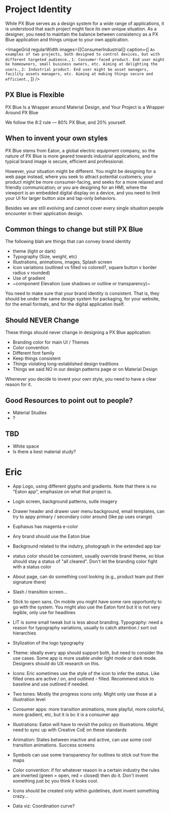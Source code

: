 
# Project Identity

While PX Blue serves as a design system for a wide range of applications, it is understood that each project might face its own unique situation. As a designer, you need to maintain the balance between consistency as a PX Blue application and things unique to your own application.

<ImageGrid
    regularWidth
    images={[ConsumerIndustrial]}
    caption={[
        `An examples of two projects, both designed to control devices, but with different targeted audience.`,
        `1: Consumer-faced product. End user might be homeowners, small business owners, etc. Aiming at delighting the users.`,
        `2: Industrial product. End user might be asset managers, facility assets managers, etc. Aiming at making things secure and efficient.`,
    ]}
/>

## PX Blue is Flexible

PX Blue Is a Wrapper around Material Design, and Your Project is a Wrapper Around PX Blue

We follow the 8:2 rule — 80% PX Blue, and 20% yourself.

## When to invent your own styles

PX Blue stems from Eaton, a global electric equipment company, so the nature of PX Blue is more geared towards industrial applications, and the typical brand image is secure, efficient and professional.

However, your situation might be different. You might be designing for a web page instead, where you seek to attract potential customers; your product might be more consumer-facing, and seeks for a more relaxed and friendly communication; or you are designing for an HMI, where the viewport is an embedded digital display on a device, and you need to limit your UI for larger button size and tap-only behaviors.

Besides we are still evolving and cannot cover every single situation people encounter in their application design.

## Common things to change but still PX Blue

The following blah are things that can convey brand identity

-   theme (light or dark)
-   Typography (Size, weight, etc)
-   Illustrations, animations, images, Splash screen
-   Icon variations (outlined vs filled vs colored?, square button v border radius v rounded)
-   Use of gradient
-   ~component Elevation (use shadows or outline or transparency)~

You need to make sure that your brand identity is consistent. That is, they should be under the same design system for packaging, for your website, for the email formats, and for the digital application itself.

## Should NEVER Change

These things should never change in designing a PX Blue application:

-   Branding color for main UI / Themes
-   Color convention
-   Different font family
-   Keep things consistent
-   Things violating long-established design traditions
-   Things we said NO in our design patterns page or on Material Design

Whenever you decide to invent your own style, you need to have a clear reason for it.

## Good Resources to point out to people?

-   Material Studies
-   ?

## TBD

-   White space
-   Is there a best material study?

<Divider />

# Eric

-   App Logo, using different glyphs and gradients. Note that there is no "Eaton app", emphasize on what that project is.
-   Login screen, background patterns, sutle imagery
-   Drawer header and drawer user menu background, email templates, can try to appy primary / secondary color around (like pp uses orange)
-   Euphasus has magenta e-color
-   Any brand should use the Eaton blue

-   Background related to the indutry, photograph in the extended app bar
-   status color should be consistent, usually override brand theme, so blue should stay a status of "all cleared". Don't let the branding color fight with a status color
-   About page, can do something cool looking (e.g., product team put their signature there)
-   Slash / transition screen...
-   Stick to open sans. On mobile you might have some rare opportunity to go with the system. You might also use the Eaton font but it is not very legible, only use for headlines
-   LIT is some small tweak but is less about branding. Typography: need a reason for typography variations, usually to catch attention / sort out hierarchies
-   Stylization of the logo typography
-   Theme: ideally every app should support both, but need to consider the use cases. Some app is more usable under light mode or dark mode. Designers should do UX research on this.
-   Icons: Eric sometimes use the style of the icon to infer the status. Like filled ones are active / on, and outlined - filled. Recommend stick to baseline and use outlined if needed.
-   Two tones: Mostly the progress icons only. Might only use those at a illustration level
-   Consumer apps: more transition animations, more playful, more colorful, more gradient, etc, but it is bc it is a consumer app
-   Illustrations: Eaton will have to revisit the policy on illustrations. Might need to sync up with Creative CoE on these standards
-   Animation: States between inactive and active, can use some cool transition animations. Success screens
-   Symbols can use some transparency for outlines to stick out from the maps
-   Color convention: if for whatever reason in a certain industry the rules are inverted (green = open, red = closed) then do it. Don't invent something just bc you think it looks cool.
-   Icons should be created only within guidelines, dont invent something crazy...
-   Data viz: Coordination curve?
